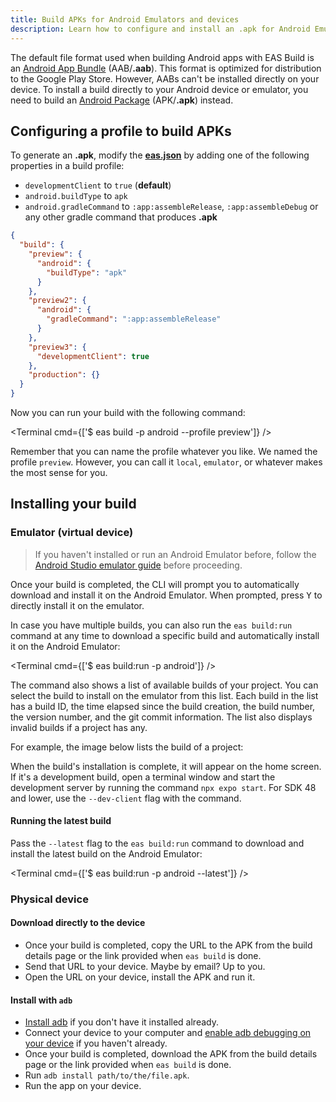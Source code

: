 ```yaml
---
title: Build APKs for Android Emulators and devices
description: Learn how to configure and install an .apk for Android Emulators and devices when using EAS Build.
---
```



The default file format used when building Android apps with EAS Build is an [Android App Bundle](https://developer.android.com/platform/technology/app-bundle) (AAB/**.aab**). This format is optimized for distribution to the Google Play Store. However, AABs can't be installed directly on your device. To install a build directly to your Android device or emulator, you need to build an [Android Package](https://en.wikipedia.org/wiki/Android_application_package) (APK/**.apk**) instead.

## Configuring a profile to build APKs

To generate an **.apk**, modify the [**eas.json**](/build/eas-json) by adding one of the following properties in a build profile:

- `developmentClient` to `true` (**default**)
- `android.buildType` to `apk`
- `android.gradleCommand` to `:app:assembleRelease`, `:app:assembleDebug` or any other gradle command that produces **.apk**

```json eas.json
{
  "build": {
    "preview": {
      "android": {
        "buildType": "apk"
      }
    },
    "preview2": {
      "android": {
        "gradleCommand": ":app:assembleRelease"
      }
    },
    "preview3": {
      "developmentClient": true
    },
    "production": {}
  }
}
```

Now you can run your build with the following command:

<Terminal cmd={['$ eas build -p android --profile preview']} />

Remember that you can name the profile whatever you like. We named the profile `preview`. However, you can call it `local`, `emulator`, or whatever makes the most sense for you.

## Installing your build

### Emulator (virtual device)

> If you haven't installed or run an Android Emulator before, follow the [Android Studio emulator guide](/workflow/android-studio-emulator) before proceeding.

Once your build is completed, the CLI will prompt you to automatically download and install it on the Android Emulator. When prompted, press <kbd>Y</kbd> to directly install it on the emulator.

In case you have multiple builds, you can also run the `eas build:run` command at any time to download a specific build and automatically install it on the Android Emulator:

<Terminal cmd={['$ eas build:run -p android']} />

The command also shows a list of available builds of your project. You can select the build to install on the emulator from this list. Each build in the list has a build ID, the time elapsed since the build creation, the build number, the version number, and the git commit information. The list also displays invalid builds if a project has any.

For example, the image below lists the build of a project:

<ImageSpotlight
  alt="Running eas build:run command shows a list of available builds in a project."
  src="/static/images/eas-build/eas-build-run-on-android.png"
/>

When the build's installation is complete, it will appear on the home screen. If it's a development build, open a terminal window and start the development server by running the command `npx expo start`. For SDK 48 and lower, use the `--dev-client` flag with the command.

#### Running the latest build

Pass the `--latest` flag to the `eas build:run` command to download and install the latest build on the Android Emulator:

<Terminal cmd={['$ eas build:run -p android --latest']} />

### Physical device

#### Download directly to the device

- Once your build is completed, copy the URL to the APK from the build details page or the link provided when `eas build` is done.
- Send that URL to your device. Maybe by email? Up to you.
- Open the URL on your device, install the APK and run it.

#### Install with `adb`

- [Install adb](https://developer.android.com/studio/command-line/adb) if you don't have it installed already.
- Connect your device to your computer and [enable adb debugging on your device](https://developer.android.com/studio/command-line/adb#Enabling) if you haven't already.
- Once your build is completed, download the APK from the build details page or the link provided when `eas build` is done.
- Run `adb install path/to/the/file.apk`.
- Run the app on your device.
